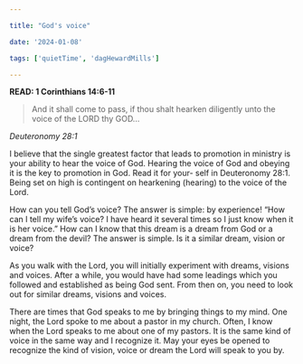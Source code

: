 ```yaml
---

title: "God's voice"

date: '2024-01-08'

tags: ['quietTime', 'dagHewardMills']

---
```


**READ: 1 Corinthians 14:6-11**

>And it shall come to pass, if thou shalt hearken diligently unto the voice of the LORD thy GOD...

*Deuteronomy 28:1*

I believe that the single greatest factor that leads to promotion in ministry is your ability to hear the voice of God. Hearing the voice of God and obeying it is the key to promotion in God. Read it for your- self in Deuteronomy 28:1. Being set on high is contingent on hearkening (hearing) to the voice of the Lord.

How can you tell God’s voice? The answer is simple: by experience! “How can I tell my wife’s voice? I have heard it several times so I just know when it is her voice.” How can I know that this dream is a dream from God or a dream from the devil? The answer is simple. Is it a similar dream, vision or voice?

As you walk with the Lord, you will initially experiment with dreams, visions and voices. After a while, you would have had some leadings which you followed and established as being God sent. From then on, you need to look out for similar dreams, visions and voices.

There are times that God speaks to me by bringing things to my mind. One night, the Lord spoke to me about a pastor in my church. Often, I know when the Lord speaks to me about one of my pastors. It is the same kind of voice in the same way and I recognize it. May your eyes be opened to recognize the kind of vision, voice or dream the Lord will speak to you by.
